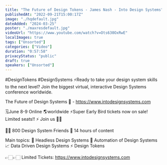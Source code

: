 ```yaml
---
title: "The Future of Design Tokens - James Nash - Into Design Systems"
publishedAt: "2022-09-21T15:00:17Z"
image: "./hqdefault.jpg"
dateAdded: "2024-03-25"
poster: "./maxresdefault.jpg"
videoUrl: "https://www.youtube.com/watch?v=Ots630OxRwE"
localImages: true
tags: ["Unsorted"]
categories: ["Video"]
duration: "0:57:58"
privacyStatus: "public"
draft: true
speakers: ["Unsorted"]
---
```

#DesignTokens #DesignSystems 
⚡️Ready to take your design system skills to the next level? 
Join the biggest virtual, interactive Design Systems conference worldwide.

The Future of Design Systems 🚀 - https://www.intodesignsystems.com

🗓️June 8-9 Online 🌎worldwide
⚡️Super Early Bird tickets now on sale! Limited seats!! ⚡️
Join us 🙌🏻

👋🏻 800 Design System Friends
🎨 14 hours of content

Main topics:
🎨 Headless Design Systems
🤖 Automation of Design Systems
📈 Data Driven Design Systems
⚡️ Design Tokens

👉🏻👉🏻 Limited Tickets: https://www.intodesignsystems.com
